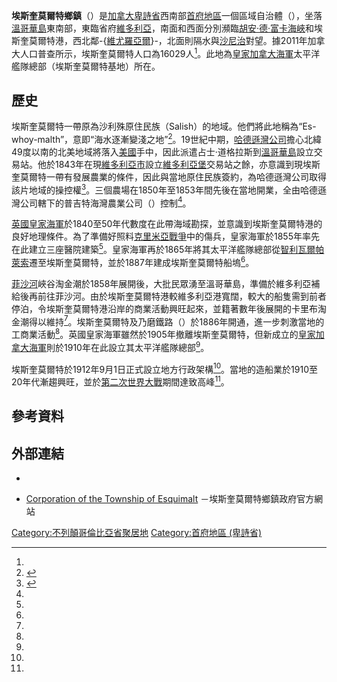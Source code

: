 {{noteTA
|G1=地名
|1=zh-hans:萨尼奇;zh-hk:沙尼治;zh-mo:沙尼治;zh-tw:薩尼奇;
}}
{{Infobox settlement
|name                   = 埃斯奎莫爾特
|native_name            = {{lang|en|Esquimalt}}
|official_name          = 
|settlement_type        = 區域自治體
|nickname               = 
|motto                  = Es-whoy-malth<br>（海水逐漸變淺之地）
|image_skyline          = Esquimalt.jpg
|imagesize              = 
|image_caption          = 
|image_flag             = 
|image_seal             = 
|image_map              = 
|mapsize                = 
|map_caption            = 
|pushpin_map = Canada British Columbia<!-- the name of a location map as per http://en.wikipedia.org/wiki/Template:Location_map -->
|pushpin_label_position =<!-- the position of the pushpin label: left, right, top, bottom, none -->
|pushpin_map_caption    = 埃斯奎莫爾特在卑詩省內的位置
|pushpin_mapsize =
|coordinates_region     = CA-BC
|subdivision_type       = 國家
|subdivision_type1      = [[加拿大行政區劃|省]]
|subdivision_type2      = [[不列顛哥倫比亞省行政區劃|區域]]
|subdivision_name       = {{CAN}}
|subdivision_name1      = [[卑詩省|卑詩省]]
|subdivision_name2      = [[首府地區_(卑詩省)|首府地區]]
|leader_title           = 長官
|leader_name            = 芭芭拉·德沙丹<br>（{{lang|en|Barbara Desjardins}}）
|established_title      = 建制
|established_date       = 1912年9月1日<ref name="GeoBC"/>
|area_footnotes         = <ref name="2011census">{{Cite web |url=http://www12.statcan.gc.ca/census-recensement/2011/dp-pd/prof/details/page.cfm?Lang=E&Geo1=CSD&Code1=5917040&Geo2=CD&Code2=5917&Data=Count&SearchText=esquimalt&SearchType=Begins&SearchPR=59&B1=All&Custom=&TABID=1 |title=Census Profile - Census Subdivision |accessdate=2014-02-08 |work=[[加拿大統計局|加拿大統計局]] |date=2014-01-08 |archive-date=2016-03-04 |archive-url=https://web.archive.org/web/20160304205445/http://www12.statcan.gc.ca/census-recensement/2011/dp-pd/prof/details/page.cfm?Lang=E&Geo1=CSD&Code1=5917040&Geo2=CD&Code2=5917&Data=Count&SearchText=esquimalt&SearchType=Begins&SearchPR=59&B1=All&Custom=&TABID=1 |dead-url=no }}</ref>
|area_magnitude         = 
|area_total_km2         = 
|area_land_km2          = 7.08
|area_water_km2         = 
|area_water_percent     = 
|area_urban_km2         = 
|area_metro_km2         = 
|population_as_of       = 2011年
|population_footnotes   = <ref name="2011census" />
|population_note        = 
|population_total       = 16209
|population_metro       = 
|population_urban       = 
|population_density_km2 = 2290.1 
|timezone               = [[太平洋時區|太平洋時區]]（PST）
|utc_offset             = -8
|timezone_DST           = [[太平洋時區|太平洋夏令時區]]（PDT）
|utc_offset_DST         = -7
|latd= 48|latm= 25|lats= 50|latNS=N
|longd= 123|longm= 24|longs= 53|longEW=W
|elevation_m            = 
|area_code              = 250
|website                = [http://www.esquimalt.ca/ esquimalt.ca]
|footnotes              = 
}}
'''埃斯奎莫爾特鄉鎮'''（{{lang-en|Township of Esquimalt}}）是[[加拿大|加拿大]][[卑詩省|卑詩省]]西南部[[首府地區_(卑詩省)|首府地區]]一個區域自治體（{{lang|en|district municipality}}），坐落[[溫哥華島|溫哥華島]]東南部，東臨省府[[維多利亞_(卑詩)|維多利亞]]，南面和西面分別瀕臨[[胡安·德·富卡海峽|胡安·德·富卡海峽]]和埃斯奎莫爾特港，西北鄰-{[[維尤羅亞爾|維尤羅亞爾]]}-，北面則隔水與[[沙尼治|沙尼治]]對望。據2011年加拿大人口普查所示，埃斯奎莫爾特人口為16029人<ref name="2011census" />。此地為[[皇家加拿大海軍|皇家加拿大海軍]]太平洋艦隊總部（埃斯奎莫爾特基地）所在。

==歷史==
埃斯奎莫爾特一帶原為沙利殊原住民族（Salish）的地域。他們將此地稱為“Es-whoy-malth”，意即“海水逐漸變淺之地”<ref name="GeoBC">{{Cite web |url=http://apps.gov.bc.ca/pub/bcgnws/names/10640.html |title=BC Geographical Names: Esquimalt (district municipality) |accessdate=2014-02-08 |work=GeoBC |archive-date=2019-05-15 |archive-url=https://web.archive.org/web/20190515062814/http://apps.gov.bc.ca/pub/bcgnws/names/10640.html |dead-url=no }}</ref>。19世紀中期，[[哈德遜灣公司|哈德遜灣公司]]擔心北緯49度以南的北美地域將落入[[美國|美國]]手中，因此派遣占士·道格拉斯到[[溫哥華島|溫哥華島]]設立交易站。他於1843年在現[[維多利亞_(卑詩)|維多利亞市]]設立[[維多利亞堡_(不列顛哥倫比亞省)|維多利亞堡]]交易站之餘，亦意識到現埃斯奎莫爾特一帶有發展農業的條件，因此與當地原住民族簽約，為哈德遜灣公司取得該片地域的操控權<ref name="hist">{{Cite web |url=http://www.esquimalt.ca/cultureHeritage/2012/ourHistory.aspx |title=Our History |accessdate=2014-02-08 |work=埃斯奎莫爾特鄉鎮 |archive-date=2016-01-27 |archive-url=https://web.archive.org/web/20160127064003/http://www.esquimalt.ca/cultureHeritage/2012/ourHistory.aspx |dead-url=no }}</ref>。三個農場在1850年至1853年間先後在當地開業，全由哈德遜灣公司轄下的普吉特海灣農業公司（{{lang|en|Puget's Sound Agricultural Company}}）控制<ref name="hist"/>。

[[英國皇家海軍|英國皇家海軍]]於1840至50年代數度在此帶海域勘探，並意識到埃斯奎莫爾特港的良好地理條件。為了準備好照料[[克里米亞戰爭|克里米亞戰爭]]中的傷兵，皇家海軍於1855年率先在此建立三座醫院建築<ref name="hist"/>。皇家海軍再於1865年將其太平洋艦隊總部從[[智利|智利]][[瓦爾帕萊索|瓦爾帕萊索]]遷至埃斯奎莫爾特，並於1887年建成埃斯奎莫爾特船塢<ref name="hist"/>。

[[菲沙河|菲沙河]]峽谷淘金潮於1858年展開後，大批民眾湧至溫哥華島，準備於維多利亞補給後再前往菲沙河。由於埃斯奎莫爾特港較維多利亞港寬闊，較大的船隻需到前者停泊，令埃斯奎莫爾特港沿岸的商業活動興旺起來，並籍著數年後展開的卡里布淘金潮得以維持<ref name="hist"/>。埃斯奎莫爾特及乃磨鐵路（{{lang|en|Esquimalt & Nanaimo Railway}}）於1886年開通，進一步刺激當地的工商業活動<ref name="hist"/>。英國皇家海軍雖然於1905年撤離埃斯奎莫爾特，但新成立的[[皇家加拿大海軍|皇家加拿大海軍]]則於1910年在此設立其太平洋艦隊總部<ref name="hist"/>。

埃斯奎莫爾特於1912年9月1日正式設立地方行政架構<ref name="GeoBC"/>。當地的造船業於1910至20年代漸趨興旺，並於[[第二次世界大戰|第二次世界大戰]]期間達致高峰<ref name="hist"/>。

==參考資料==
{{Reflist}}

==外部連結==
*{{Commons-inline|Category:Esquimalt, British Columbia|埃斯奎莫爾特}}
*{{en}}[http://www.esquimalt.ca/ Corporation of the Township of Esquimalt] {{Wayback|url=http://www.esquimalt.ca/ |date=20210115195451 }}－埃斯奎莫爾特鄉鎮政府官方網站

{{不列颠哥伦比亚省行政区划}}

[[Category:不列顛哥倫比亞省聚居地|Category:不列顛哥倫比亞省聚居地]]
[[Category:首府地區_(卑詩省)|Category:首府地區 (卑詩省)]]